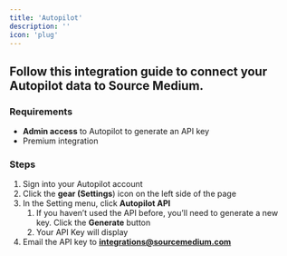 ```yaml
---
title: 'Autopilot'
description: ''
icon: 'plug'
---
```


## Follow this integration guide to connect your Autopilot data to Source Medium.

### Requirements

- **Admin access** to Autopilot to generate an API key
- Premium integration

### Steps

1. Sign into your Autopilot account
2. Click the **gear (Settings**) icon on the left side of the page
3. In the Setting menu, click **Autopilot API**
    1. If you haven’t used the API before, you’ll need to generate a new key.  Click the **Generate** button
    2. Your API Key will display
4. Email the API key to **[integrations@sourcemedium.com](mailto:integrations@sourcemedium.com)**